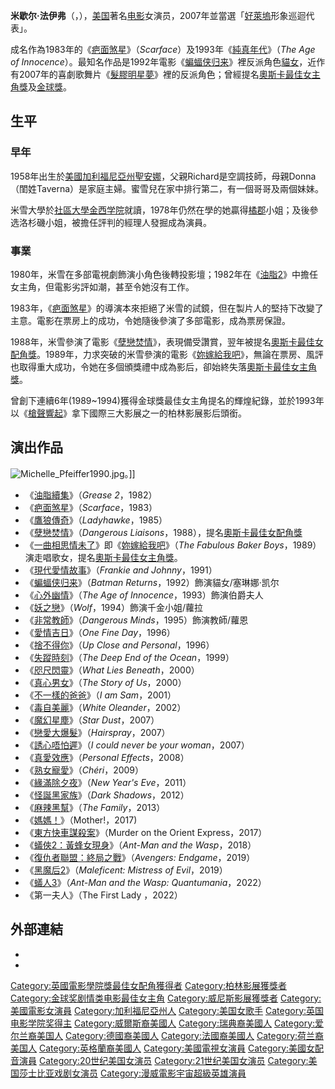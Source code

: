 {{noteTA
|T=zh-cn:米歇尔·法伊弗; zh-tw:蜜雪兒·菲佛; zh-hk:米雪·菲花;
|G1=Movie
|G2=Show
|1=zh-cn:米歇尔; zh-tw:蜜雪兒; zh-hk:米雪;
|2=zh-cn:法伊弗; zh-tw:菲佛; zh-hk:菲花;
}}
{{Infobox entertainer
| type=女演員
| name = 米歇尔·法伊弗<br />{{lang|en|Michelle Pfeiffer}}
| image = Michelle Pfeiffer Ant-Man & The Wasp premiere.jpg
| imagesize = 250px
| caption = 2018年
| birthdate = {{birth date and age|1958|4|29}}
| location = {{USA}}[[加利福尼亚州|加利福尼亚州]][[圣安娜_(加利福尼亚州)|圣安娜]]
| birthname = Michelle Marie Pfeiffer 
| goldenglobeawards = '''[[金球奖剧情类电影最佳女主角|剧情类电影最佳女主角]]''' <br>1989年 《{{link-en|一曲相思情未了 (1989年電影)|The Fabulous Baker Boys|一曲相思情未了}}》
| baftaawards = '''[[英國電影學院獎最佳女配角|最佳女配角]]'''<br>1989年 《[[危險關係_(1988年電影)|危險關係]]》
| awards='''[[柏林影展|柏林影展]]最佳女演員銀熊獎'''<br>1992年 《[[槍聲響起|槍聲響起]]》
| yearsactive = 1980年－
| spouse = {{marriage|彼得·霍頓|1981|1988|reason=divorced}}<br />{{marriage|[[戴維·E·凱利|戴維·E·凱利]]|1993}}
| imdb = 0000201
}}
{{中文譯名
| putonghua = 米歇尔·法伊弗
| taiwan    = 蜜雪兒·菲佛
| cantonese = 米雪·菲花
}}
'''米歇尔·法伊弗'''（{{lang-en|Michelle Pfeiffer}}，{{bd|1958年|4月29日|catIdx=Pfeiffer, Michelle}}），[[美国|美国]]著名[[电影|电影]]女演员，2007年並當選「[[好萊塢|好萊塢]]形象巡迴代表」。

成名作為1983年的《[[疤面煞星|疤面煞星]]》（''Scarface''）及1993年《[[純真年代|純真年代]]》（''The Age of Innocence''）。最知名作品是1992年電影《[[蝙蝠侠归来|蝙蝠侠归来]]》裡反派角色[[貓女|貓女]]，近作有2007年的喜劇歌舞片《[[髮膠明星夢|髮膠明星夢]]》裡的反派角色；曾經提名[[奧斯卡最佳女主角獎|奧斯卡最佳女主角獎]]及[[金球獎_(影視獎項)|金球獎]]。

== 生平 ==
=== 早年 ===
1958年出生於[[美國|美國]][[加利福尼亞州|加利福尼亞州]][[聖塔安娜|聖安娜]]，父親Richard是空調技師，母親Donna（閨姓Taverna）是家庭主婦。蜜雪兒在家中排行第二，有一個哥哥及兩個妹妹。

米雪大學於[[社區大學|社區大學]][[金西学院|金西学院]]就讀，1978年仍然在學的她贏得[[橘郡|橘郡]]小姐；及後參选洛杉磯小姐，被擔任評判的經理人發掘成為演員。

=== 事業 ===
1980年，米雪在多部電視劇飾演小角色後轉投影壇；1982年在《[[油脂2|油脂2]]》中擔任女主角，但電影劣評如潮，甚至令她沒有工作。

1983年，《[[疤面煞星|疤面煞星]]》的導演本來拒絕了米雪的試鏡，但在製片人的堅持下改變了主意。電影在票房上的成功，令她隨後參演了多部電影，成為票房保證。

1988年，米雪參演了電影《[[孽戀焚情|孽戀焚情]]》，表現備受讚賞，翌年被提名[[奧斯卡最佳女配角獎|奧斯卡最佳女配角獎]]。1989年，力求突破的米雪參演的電影《[[妳嫁給我吧|妳嫁給我吧]]》，無論在票房、風評也取得重大成功，令她在多個頒獎禮中成為影后，卻始終失落[[奧斯卡最佳女主角獎|奧斯卡最佳女主角獎]]。

曾創下連續6年(1989~1994)獲得金球獎最佳女主角提名的輝煌紀錄，並於1993年以《[[槍聲響起|槍聲響起]]》拿下國際三大影展之一的柏林影展影后頭銜。

== 演出作品 ==
[[File:Michelle_Pfeiffer1990.jpg|thumb]]。]]
* 《[[油脂小子|油脂續集]]》（''Grease 2 ''，1982）
* 《[[疤面煞星|疤面煞星]]》（''Scarface''，1983）
* 《[[鷹女_(電影)|鷹狼傳奇]]》（''Ladyhawke''，1985）
* 《[[危險關係|孽戀焚情]]》（''Dangerous Liaisons''，1988），提名[[奧斯卡最佳女配角獎|奧斯卡最佳女配角獎]]
* 《[[一曲相思情未了|一曲相思情未了]]》即《[[妳嫁給我吧|妳嫁給我吧]]》（''The Fabulous Baker Boys''，1989）演走唱歌女，提名[[奧斯卡最佳女主角獎|奧斯卡最佳女主角獎]]。
* 《[[性、愛情、漢堡飽|現代愛情故事]]》（''Frankie and Johnny''，1991）
* 《[[蝙蝠侠归来|蝙蝠侠归来]]》（''Batman Returns''，1992）飾演貓女/塞琳娜·凯尔
* 《[[純真年代|心外幽情]]》（''The Age of Innocence''，1993）飾演伯爵夫人
* 《[[狼人生死戀|妖之戀]]》（''Wolf''，1994）飾演千金小姐/蘿拉
* 《[[危險遊戲|非常教師]]》（''Dangerous Minds''，1995）飾演教師/蘿恩
* 《[[一日鍾情|愛情吉日]]》（''One Fine Day''，1996）
* 《[[因為你愛過我|捨不得你]]》（''Up Close and Personal''，1996）
* 《[[失蹤時刻|失蹤時刻]]》（''The Deep End of the Ocean''，1999）
* 《[[危機四伏|咫尺閃靈]]》（''What Lies Beneath''，2000）
* 《[[KISS情人|真心男女]]》（''The Story of Us''，2000）
* 《[[他不笨，他是我爸爸|不一樣的爸爸]]》（''I am Sam''，2001）
* 《[[白色夾竹桃|毒自美麗]]》（''White Oleander''，2002）
* 《[[星塵傳奇|魔幻星塵]]》（''Star Dust''，2007）
* 《[[髮膠明星夢|戀愛大爆髮]]》（''Hairspray''，2007）
* 《[[情不自禁愛上你|誘心唔怕遲]]》（''I could never be your woman''，2007）
* 《[[真愛效應|真愛效應]]》（''Personal Effects''，2008）
* 《[[真愛初體驗|熟女寵愛]]》（''Chéri''，2009）
* 《[[101次新年快樂|緣滿除夕夜]]》（''New Year's Eve''，2011）
* 《[[黑影家族|怪誕黑家族]]》（''Dark Shadows''，2012）
* 《[[黑幫追殺令|麻辣黑幫]]》（''The Family''，2013）
* 《[[母親！|媽媽！]]》（Mother!，2017)
* 《[[東方快車謀殺案_(2017年電影)|東方快車謀殺案]]》（Murder on the Orient Express，2017）
* 《[[蟻人與黃蜂女|蟻俠2：黃蜂女現身]]》（''Ant-Man and the Wasp''，2018）
* 《[[復仇者聯盟：終局之戰|復仇者聯盟：終局之戰]]》（''Avengers: Endgame''，2019）
* 《[[黑魔女2|黑魔后2]]》（''Maleficent: Mistress of Evil''，2019）
* 《[[蟻人3|蟻人3]]》（''Ant-Man and the Wasp: Quantumania''，2022）
*《第一夫人》（The First Lady ，2022）

== 外部連結 ==
* {{imdb name|id=0000201}}
* {{tvtome person|id=3501}}

{{start}}
{{succession box|title=[[英國電影學院獎|英國電影學院獎最佳女配角]]|years=1989|before=[[茱蒂·丹契|茱蒂·丹契]]<br>《窗外有情天》|after=[[琥碧·戈柏|琥碧·戈柏]]<br>《靈異第六感生死戀》}}
{{end}}
{{年度風雲女性獎}}
{{金球奖剧情类电影最佳女主角}}
{{柏林影展最佳女演員銀熊獎}}
{{英國電影學院獎最佳女配角}}
{{國家影評人協會獎最佳女主角}}
{{紐約影評人協會獎最佳女主角}}
{{波士頓影評人協會獎最佳女主角}}
{{國家評論協會獎最佳女主角}}
{{Authority control}}
{{DEFAULTSORT:Pfeiffer, Michelle}}
[[Category:英國電影學院獎最佳女配角獲得者|Category:英國電影學院獎最佳女配角獲得者]]
[[Category:柏林影展獲獎者|Category:柏林影展獲獎者]]
[[Category:金球奖剧情类电影最佳女主角|Category:金球奖剧情类电影最佳女主角]]
[[Category:威尼斯影展獲獎者|Category:威尼斯影展獲獎者]]
[[Category:美國電影女演員|Category:美國電影女演員]]
[[Category:加利福尼亞州人|Category:加利福尼亞州人]]
[[Category:美国女歌手|Category:美国女歌手]]
[[Category:英国电影学院奖得主|Category:英国电影学院奖得主]]
[[Category:威爾斯裔美國人|Category:威爾斯裔美國人]]
[[Category:瑞典裔美國人|Category:瑞典裔美國人]]
[[Category:爱尔兰裔美国人|Category:爱尔兰裔美国人]]
[[Category:德國裔美國人|Category:德國裔美國人]]
[[Category:法國裔美國人|Category:法國裔美國人]]
[[Category:荷兰裔美国人|Category:荷兰裔美国人]]
[[Category:英格蘭裔美國人|Category:英格蘭裔美國人]]
[[Category:美國電視女演員|Category:美國電視女演員]]
[[Category:美國女配音演員|Category:美國女配音演員]]
[[Category:20世纪美国女演员|Category:20世纪美国女演员]]
[[Category:21世纪美国女演员|Category:21世纪美国女演员]]
[[Category:美国莎士比亚戏剧女演员|Category:美国莎士比亚戏剧女演员]]
[[Category:漫威電影宇宙超級英雄演員|Category:漫威電影宇宙超級英雄演員]]